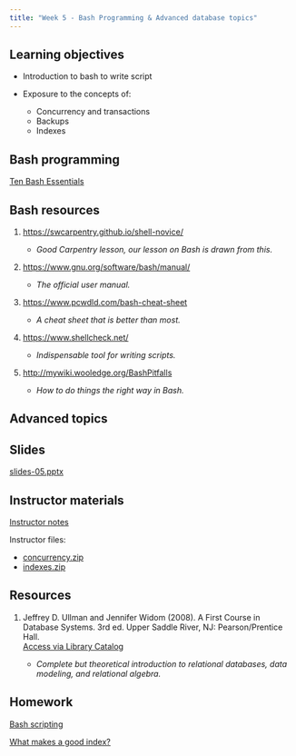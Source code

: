```yaml
---
title: "Week 5 - Bash Programming & Advanced database topics"
---
```


## Learning objectives

- Introduction to bash to write script  

- Exposure to the concepts of:

    -   Concurrency and transactions
    -   Backups
    -   Indexes


## Bash programming


[Ten Bash Essentials](bash-essentials.qmd)


## Bash resources

1.  <https://swcarpentry.github.io/shell-novice/>

    -   *Good Carpentry lesson, our lesson on Bash is drawn from this.*

2.  <https://www.gnu.org/software/bash/manual/>

    -   *The official user manual.*

3.  <https://www.pcwdld.com/bash-cheat-sheet>

    -   *A cheat sheet that is better than most.*

4.  <https://www.shellcheck.net/>

    -   *Indispensable tool for writing scripts.*

5.  <http://mywiki.wooledge.org/BashPitfalls>

    -   *How to do things the right way in Bash.*




## Advanced topics


## Slides

[slides-05.pptx](slides-05.pptx)

## Instructor materials

[Instructor notes](instructor-notes-05.qmd)

Instructor files:

-   [concurrency.zip](concurrency.zip)
-   [indexes.zip](indexes.zip)

## Resources

1.  Jeffrey D. Ullman and Jennifer Widom (2008). A First Course in Database Systems. 3rd ed. Upper Saddle River, NJ: Pearson/Prentice Hall.\
    [Access via Library Catalog](https://search.library.ucsb.edu/permalink/01UCSB_INST/1aqck9j/alma990032103790203776)

    -   *Complete but theoretical introduction to relational databases, data modeling, and relational algebra.*



## Homework

[Bash scripting](hw-05-1.qmd)

[What makes a good index?](hw-05-2.qmd)


